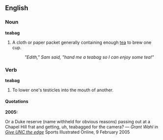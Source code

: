 ==English==

===Noun===
'''teabag'''

# A cloth or paper packet generally containing enough [[tea]] to brew one cup.
#:''"Edith," Sam said, "hand me a teabag so I can enjoy some tea!"''

===Verb===
'''teabag'''

# To lower one's testicles into the mouth of another.

====Quotations====
'''2005:'''

Or a Duke reserve (name withheld for obvious reasons) passing out at a Chapel Hill frat and getting, uh, teabagged for the camera? &mdash; ''Grant Wahl'' in ''[http://sportsillustrated.cnn.com/2005/writers/grant_wahl/02/09/mailbag/index.html Give UNC the edge]''  Sports Illustrated Online, 9 February 2005